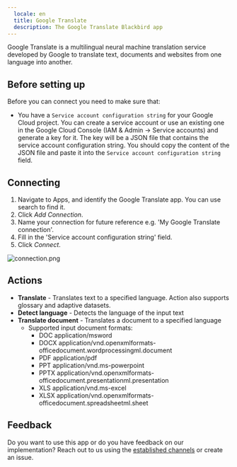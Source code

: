 ```yaml
---
  locale: en
  title: Google Translate
  description: The Google Translate Blackbird app
---
```


<LinkCard title="View on Github" target="_blank" href="https://github.com/bb-io/GoogleTranslate" icon="github" />

Google Translate is a multilingual neural machine translation service developed by Google to translate text, documents and websites from one language into another.

## Before setting up

Before you can connect you need to make sure that:

- You have a `Service account configuration string` for your Google Cloud project. You can create a service account or use an existing one in the Google Cloud Console (IAM & Admin -> Service accounts) and generate a key for it. The key will be a JSON file that contains the service account configuration string. You should copy the content of the JSON file and paste it into the `Service account configuration string` field.

## Connecting

1.  Navigate to Apps, and identify the Google Translate app. You can use search to find it.
2. Click _Add Connection_.
3. Name your connection for future reference e.g. 'My Google Translate connection'.
4. Fill in the 'Service account configuration string' field.
5. Click _Connect_.

![connection.png](https://raw.githubusercontent.com/bb-io/GoogleTranslate/main//image/README/Connection.png)

## Actions 

- **Translate** - Translates text to a specified language. Action also supports glossary and adaptive datasets.
- **Detect language** - Detects the language of the input text
- **Translate document** - Translates a document to a specified language
  - Supported input document formats:
    - DOC application/msword
    - DOCX application/vnd.openxmlformats-officedocument.wordprocessingml.document
    - PDF application/pdf
    - PPT application/vnd.ms-powerpoint
    - PPTX application/vnd.openxmlformats-officedocument.presentationml.presentation
    - XLS application/vnd.ms-excel
    - XLSX application/vnd.openxmlformats-officedocument.spreadsheetml.sheet

## Feedback

Do you want to use this app or do you have feedback on our implementation? Reach out to us using the [established channels](https://www.blackbird.io/) or create an issue.

